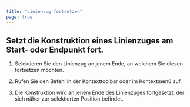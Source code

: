 ```yaml
---
title: "Linienzug fortsetzen"
page: true
---
```

## Setzt die Konstruktion eines Linienzuges am Start- oder Endpunkt fort.

1. Selektieren Sie den Linienzug an jenem Ende, an welchem Sie diesen fortsetzen m&#246;chten.

2. Rufen Sie den Befehl in der Kontexttoolbar oder im Kontextmen&#252; auf.

3. Die Konstruktion wird an jenem Ende des Linienzuges fortgesetzt, der sich n&#228;her zur selektierten Position befindet.




